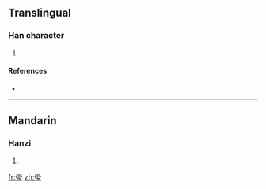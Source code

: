 {{also|泶}}
==Translingual==

===Han character===
{{Han char|rn=85|rad=水|as=13|sn=17|four=7723<sub>2</sub>|canj=竹月水 (HBE)}}

# {{defn|Han|sort=水13}}

====References====
* {{Han ref|kx=0653.080|dkj=18395|dj=1063.100|hdz=31752.010|uh=6FA9|ud=28585|bh=ED4F|bd=60751}}

----

==Mandarin==

===Hanzi===
{{cmn-hanzi|sim=泶|pin=[[xué]] ([[xue2]])|wg=hsüeh<sup>2</sup>}}

# {{defn|Mandarin}}

[[fr:澩]]
[[zh:澩]]
